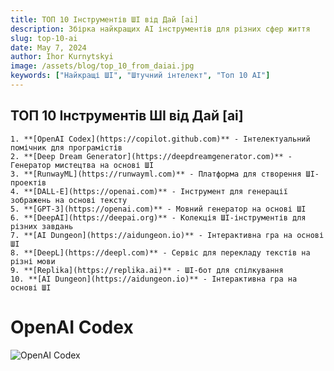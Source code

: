 ```yaml
---
title: ТОП 10 Інструментів ШІ від Дай [ai]
description: Збірка найкращих AI інструментів для різних сфер життя
slug: top-10-ai
date: May 7, 2024
author: Ihor Kurnytskyi
image: /assets/blog/top_10_from_daiai.jpg
keywords: ["Найкращі ШІ", "Штучний інтелект", "Топ 10 AI"]
---
```


## ТОП 10 Інструментів ШІ від Дай [ai]
 
    1. **[OpenAI Codex](https://copilot.github.com)** - Інтелектуальний помічник для програмістів
    2. **[Deep Dream Generator](https://deepdreamgenerator.com)** - Генератор мистецтва на основі ШІ
    3. **[RunwayML](https://runwayml.com)** - Платформа для створення ШІ-проектів
    4. **[DALL-E](https://openai.com)** - Інструмент для генерації зображень на основі тексту
    5. **[GPT-3](https://openai.com)** - Мовний генератор на основі ШІ
    6. **[DeepAI](https://deepai.org)** - Колекція ШІ-інструментів для різних завдань
    7. **[AI Dungeon](https://aidungeon.io)** - Інтерактивна гра на основі ШІ
    8. **[DeepL](https://deepl.com)** - Сервіс для перекладу текстів на різні мови
    9. **[Replika](https://replika.ai)** - ШІ-бот для спілкування
    10. **[AI Dungeon](https://aidungeon.io)** - Інтерактивна гра на основі ШІ

# OpenAI Codex
![OpenAI Codex](https://copilot.github.com)




